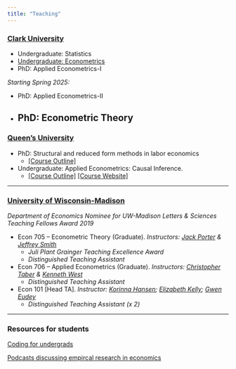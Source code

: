 ```yaml
---
title: "Teaching"
---
```

<!-- 
### [Clark University](https://www.clarku.edu/departments/economics/) 

- Undergraduate: Introductory Econometrics
- Undergraduate: Applied Econometrics -->



### [Clark University](https://www.clarku.edu/departments/economics/) 

- Undergraduate: Statistics
- [Undergraduate: Econometrics](/morepages/UG_intro_metrics.qmd)
    <!-- - [ [Course Outline] ](/morepages/econ452.qmd) [ [Course Website] ](https://onq.queensu.ca/d2l/home/764511) -->
- PhD: Applied Econometrics-I

_Starting Spring 2025:_

- PhD: Applied Econometrics-II
- PhD: Econometric Theory
---

### [Queen's University](https://www.econ.queensu.ca/) 

- PhD: Structural and reduced form methods in labor economics
    - [ [Course Outline] ](/morepages/econ852.qmd)
- Undergraduate: Applied Econometrics: Causal Inference.
    - [ [Course Outline] ](/morepages/econ452.qmd) [ [Course Website] ](https://onq.queensu.ca/d2l/home/764511)

---

### [University of Wisconsin-Madison](https://econ.wisc.edu/) 
 <p class="text-info">  _Department of Economics Nominee for UW-Madison Letters & Sciences Teaching Fellows Award 2019_ </p>
 
- Econ 705 -- Econometric Theory (Graduate). _Instructors: [Jack Porter](https://www.ssc.wisc.edu/~jrporter/) & [Jeffrey Smith](https://sites.google.com/site/econjeffsmith/home)_ 
  - _Juli Plant Grainger Teaching Excellence Award_ 
  -  _Distinguished Teaching Assistant_

- Econ 706 -- Applied Econometrics (Graduate). _Instructors: [Christopher Taber](https://www.ssc.wisc.edu/~ctaber/) & [Kenneth West](https://www.ssc.wisc.edu/~kwest/)_
   - _Distinguished Teaching Assistant_

- Econ 101 [Head TA]. _Instructor: [Korinna Hansen](https://www.ssc.wisc.edu/~kohansen/); [Elizabeth Kelly](https://econ.wisc.edu/staff/kelly-elizabeth/); [Gwen Eudey](https://econ.wisc.edu/staff/eudey-gwen/) _
  - _Distinguished Teaching Assistant (x 2)_ 

<!-- - Econ 101. _Instructor: [Elizabeth Kelly](https://econ.wisc.edu/staff/kelly-elizabeth/)_ -->

<!-- - Econ 101. _Instructor: [Gwen Eudey](https://econ.wisc.edu/staff/eudey-gwen/)_ -->


---

### Resources for students

[Coding for undergrads](/morepages/resourcesforugstudents.qmd)

[Podcasts discussing empircal research in economics](/morepages/podcasts.qmd)

